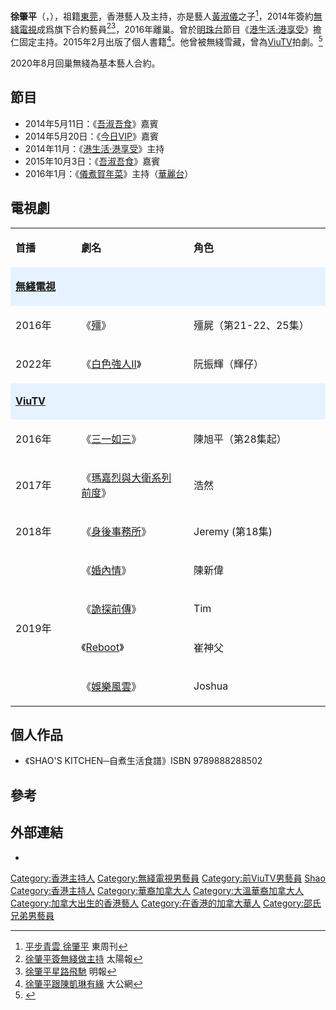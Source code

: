 {{藝人
| 姓名     = 徐肇平
| 類型     = 男藝人
| 圖片     = Shaopin Tsui Siu-ping.JPG
| 圖片尺寸 = 
| 圖片簡介 = 
| 本名     = 
| 英文名   = Shaopin Tsui
| 綽號     = 
| 國籍     = {{CAN}}
| 民族     = [[漢族|漢族]]
| 籍貫     = [[廣東|廣東]][[東莞|東莞]]
| 出生日期 = {{birth date and age|1988|3|25}}
| 出生地點 = {{CAN}}
| 職業     = 主持、作家
| 語言     = 廣東話、英語
| 父母     = 徐景清（父）<br>[[黃淑儀|黃淑儀]]（母）
| 教育程度 = 
| 配偶     = 
| 出身地   =   
| 出道作   =   
| 出道日期 = 
| 代表作   = 
| 活躍年代 = 2014年至今
| 經紀公司 = [[無綫電視|無綫電視]]（2014-16，2020-今）<BR>hEhA Music（2016至今）<br>[[邵氏兄弟|邵氏兄弟]]（2020至今）
}}
'''徐肇平'''（{{lang|en|'''Shaopin'''}}，{{bd|1988年|3月25日}}），祖籍[[東莞|東莞]]，香港藝人及主持，亦是藝人[[黃淑儀|黃淑儀]]之子<ref>[http://eastweek.my-magazine.me/index.php?aid=36004 平步青雲 徐肇平] {{Wayback|url=http://eastweek.my-magazine.me/index.php?aid=36004 |date=20160304203004 }}東周刊</ref>，2014年簽約[[無綫電視|無綫電視]]成爲旗下合約藝員<ref>[http://the-sun.on.cc/cnt/entertainment/20140717/00470_036.html 徐肇平簽無綫做主持] {{Wayback|url=http://the-sun.on.cc/cnt/entertainment/20140717/00470_036.html |date=20160305135154 }}太陽報</ref><ref>[http://www.ol.mingpao.com/cfm/star10.cfm?File=20141020/sac01/mbm1.txt 徐肇平星路飛馳] {{Wayback|url=http://www.ol.mingpao.com/cfm/star10.cfm?File=20141020%2Fsac01%2Fmbm1.txt |date=20191102144314 }}明報</ref>，2016年離巢。曾於[[明珠台|明珠台]]節目《[[港生活·港享受|港生活·港享受]]》擔仁固定主持。2015年2月出版了個人書籍<ref>[http://news.takungpao.com.hk/paper/q/2015/0313/2943491.html 徐肇平跟陳凱琳有緣] {{Wayback|url=http://news.takungpao.com.hk/paper/q/2015/0313/2943491.html |date=20160304104442 }}大公網</ref>。他曾被無綫雪藏，曾為[[ViuTV|ViuTV]]拍劇。<ref>{{Cite web|title=【徐肇平專訪】喜歡學邊個跳舞？ 徐肇平返加飲喜酒順道試鏡|url=https://www.mpweekly.com/entertainment/focus/local/20190830-167054|accessdate=2020-01-13|date=2019-08-30|work=明周娛樂|language=en-US|archive-date=2020-11-27|archive-url=https://web.archive.org/web/20201127164547/https://www.mpweekly.com/entertainment/focus/local/20190830-167054|dead-url=no}}</ref>

2020年8月回巢無綫為基本藝人合約。

==節目==
* 2014年5月11日：《[[吾淑吾食|吾淑吾食]]》嘉賓
* 2014年5月20日：《[[今日VIP|今日VIP]]》嘉賓
* 2014年11月：《[[港生活·港享受|港生活·港享受]]》主持
* 2015年10月3日：《[[吾淑吾食|吾淑吾食]]》嘉賓
* 2016年1月：《[[儀煮賀年菜|儀煮賀年菜]]》主持（[[華麗台|華麗台]]）

==電視劇==
{|class="wikitable" width="90%"
|- style="background:#CEE6F2; color:black" align=center
|style="width:5%"|'''首播'''||style="width:10%"|'''劇名'''||style="width:15%"|'''角色'''
|-
|style="background:#E6F2FF; color:black" align="eft" colspan="3"|'''[[無綫電視|無綫電視]]'''
|-
|2016年||《[[殭|殭]]》||殭屍（第21-22、25集）
|-
|2022年||《[[白色強人II|白色強人II]]》||阮振輝（輝仔）
|-
|style="background:#E6F2FF; color:black" align="eft" colspan="3"|'''[[ViuTV|ViuTV]]'''
|-
|2016年||《[[三一如三|三一如三]]》||陳旭平（第28集起）
|-
|2017年
|《[[瑪嘉烈與大衛系列_前度|瑪嘉烈與大衛系列 前度]]》||浩然
|-
|2018年||《[[身後事務所|身後事務所]]》||Jeremy (第18集)
|-
|rowspan=4|2019年||《[[婚內情|婚內情]]》||陳新偉
|-
|《[[詭探前傳|詭探前傳]]》||Tim
|-
|《[[Reboot_(電視劇)|Reboot]]》||崔神父
|-
|《[[娛樂風雲|娛樂風雲]]》||Joshua
|}

==個人作品==
*《SHAO'S KITCHEN─自煮生活食譜》ISBN 9789888288502

==參考==
{{reflist}}

==外部連結==
*{{sinaweibo|5070033586}}{{zh-hant}}
{{DEFAULTSORT:Tsui}}
[[Category:香港主持人|Category:香港主持人]]
[[Category:無綫電視男藝員|Category:無綫電視男藝員]]
[[Category:前ViuTV男藝員|Category:前ViuTV男藝員]]
[[Category:徐姓|Shao]]
[[Category:香港主持人|Category:香港主持人]]
[[Category:華裔加拿大人|Category:華裔加拿大人]]
[[Category:大溫華裔加拿大人|Category:大溫華裔加拿大人]]
[[Category:加拿大出生的香港藝人|Category:加拿大出生的香港藝人]]
[[Category:在香港的加拿大華人|Category:在香港的加拿大華人]]
[[Category:邵氏兄弟男藝員|Category:邵氏兄弟男藝員]]
